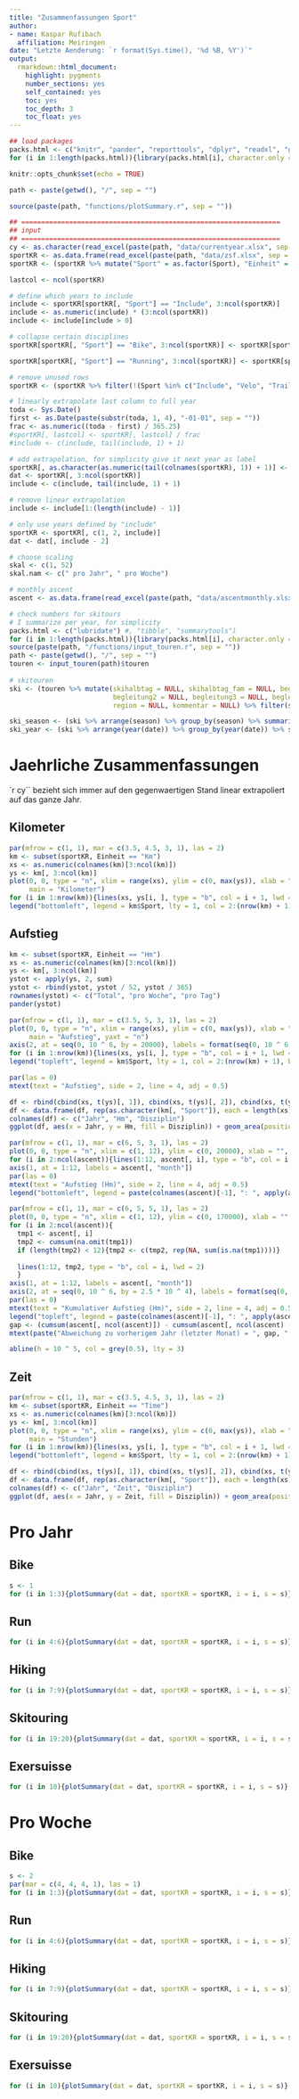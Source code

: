 ```yaml
---
title: "Zusammenfassungen Sport"
author: 
- name: Kaspar Rufibach
  affiliation: Meiringen
date: "Letzte Aenderung: `r format(Sys.time(), '%d %B, %Y')`"
output: 
  rmarkdown::html_document:
    highlight: pygments
    number_sections: yes
    self_contained: yes
    toc: yes
    toc_depth: 3
    toc_float: yes
---
```


```r
## load packages
packs.html <- c("knitr", "pander", "reporttools", "dplyr", "readxl", "ggplot2")
for (i in 1:length(packs.html)){library(packs.html[i], character.only = TRUE)}

knitr::opts_chunk$set(echo = TRUE)

path <- paste(getwd(), "/", sep = "")

source(paste(path, "functions/plotSummary.r", sep = ""))

## =================================================================
## input 
## =================================================================
cy <- as.character(read_excel(paste(path, "data/currentyear.xlsx", sep = "")))
sportKR <- as.data.frame(read_excel(paste(path, "data/zsf.xlsx", sep = ""), col_types = NULL))
sportKR <- (sportKR %>% mutate("Sport" = as.factor(Sport), "Einheit" = as.factor(Einheit)))

lastcol <- ncol(sportKR)

# define which years to include
include <- sportKR[sportKR[, "Sport"] == "Include", 3:ncol(sportKR)]
include <- as.numeric(include) * (3:ncol(sportKR))
include <- include[include > 0] 

# collapse certain disciplines
sportKR[sportKR[, "Sport"] == "Bike", 3:ncol(sportKR)] <- sportKR[sportKR[, "Sport"] == "Bike", 3:ncol(sportKR)] + sportKR[sportKR[, "Sport"] == "Velo", 3:ncol(sportKR)] 

sportKR[sportKR[, "Sport"] == "Running", 3:ncol(sportKR)] <- sportKR[sportKR[, "Sport"] == "Running", 3:ncol(sportKR)] + sportKR[sportKR[, "Sport"] == "Trail Running", 3:ncol(sportKR)] 

# remove unused rows
sportKR <- (sportKR %>% filter(!(Sport %in% c("Include", "Velo", "Trail Running"))))

# linearly extrapolate last column to full year
toda <- Sys.Date()
first <- as.Date(paste(substr(toda, 1, 4), "-01-01", sep = ""))
frac <- as.numeric((toda - first) / 365.25)
#sportKR[, lastcol] <- sportKR[, lastcol] / frac
#include <- c(include, tail(include, 1) + 1)

# add extrapolation, for simplicity give it next year as label
sportKR[, as.character(as.numeric(tail(colnames(sportKR), 1)) + 1)] <- sportKR[, lastcol] / frac
dat <- sportKR[, 3:ncol(sportKR)]
include <- c(include, tail(include, 1) + 1)

# remove linear extrapolation
include <- include[1:(length(include) - 1)]

# only use years defined by "include"
sportKR <- sportKR[, c(1, 2, include)]
dat <- dat[, include - 2]

# choose scaling
skal <- c(1, 52)
skal.nam <- c(" pro Jahr", " pro Woche")

# monthly ascent
ascent <- as.data.frame(read_excel(paste(path, "data/ascentmonthly.xlsx", sep = ""), col_types = NULL))

# check numbers for skitours
# I summarize per year, for simplicity
packs.html <- c("lubridate") #, "tibble", "summarytools")
for (i in 1:length(packs.html)){library(packs.html[i], character.only = TRUE)}
source(paste(path, "/functions/input_touren.r", sep = ""))
path <- paste(getwd(), "/", sep = "")
touren <- input_touren(path)$touren
                  
# skitouren
ski <- (touren %>% mutate(skihalbtag = NULL, skihalbtag_fam = NULL, begleitung1 = NULL, 
                          begleitung2 = NULL, begleitung3 = NULL, begleitung4 = NULL, beg = NULL,
                          region = NULL, kommentar = NULL) %>% filter(sport == "Skitour") %>% arrange(end, time) )

ski_season <- (ski %>% arrange(season) %>% group_by(season) %>% summarise(Hm = sum(hm_diff, na.rm = TRUE)))
ski_year <- (ski %>% arrange(year(date)) %>% group_by(year(date)) %>% summarise(Hm = sum(hm_diff, na.rm = TRUE), n = sum(is.na(unique(date)) == FALSE)))
```

<!-- Numbers labelled `r tail(colnames(dat), 1)` are linearly extrapolated from `r toda` to the full year of `r tail(colnames(dat), 2)[1]`. -->

# Jaehrliche Zusammenfassungen 

::: {.panel-tabset .nav-pills}

`r cy`` bezieht sich immer auf den gegenwaertigen Stand linear extrapoliert auf das ganze Jahr.

## Kilometer

```r
par(mfrow = c(1, 1), mar = c(3.5, 4.5, 3, 1), las = 2)
km <- subset(sportKR, Einheit == "Km")
xs <- as.numeric(colnames(km)[3:ncol(km)])
ys <- km[, 3:ncol(km)]
plot(0, 0, type = "n", xlim = range(xs), ylim = c(0, max(ys)), xlab = "", ylab = "Kilometer", 
     main = "Kilometer")
for (i in 1:nrow(km)){lines(xs, ys[i, ], type = "b", col = i + 1, lwd = 2)}
legend("bottomleft", legend = km$Sport, lty = 1, col = 2:(nrow(km) + 1), bty = "n", lwd = 2)
```

## Aufstieg

```r
km <- subset(sportKR, Einheit == "Hm")
xs <- as.numeric(colnames(km)[3:ncol(km)])
ys <- km[, 3:ncol(km)]
ystot <- apply(ys, 2, sum)
ystot <- rbind(ystot, ystot / 52, ystot / 365)
rownames(ystot) <- c("Total", "pro Woche", "pro Tag")
pander(ystot) 
```

```r
par(mfrow = c(1, 1), mar = c(3.5, 5, 3, 1), las = 2)
plot(0, 0, type = "n", xlim = range(xs), ylim = c(0, max(ys)), xlab = "", ylab = "", 
     main = "Aufstieg", yaxt = "n")
axis(2, at = seq(0, 10 ^ 6, by = 20000), labels = format(seq(0, 10 ^ 6, by = 20000), scientific = FALSE))
for (i in 1:nrow(km)){lines(xs, ys[i, ], type = "b", col = i + 1, lwd = 2)}
legend("topleft", legend = km$Sport, lty = 1, col = 2:(nrow(km) + 1), bty = "n", lwd = 2)

par(las = 0)
mtext(text = "Aufstieg", side = 2, line = 4, adj = 0.5)
```

```r
df <- rbind(cbind(xs, t(ys)[, 1]), cbind(xs, t(ys)[, 2]), cbind(xs, t(ys)[, 3]), cbind(xs, t(ys)[, 4]))
df <- data.frame(df, rep(as.character(km[, "Sport"]), each = length(xs)))
colnames(df) <- c("Jahr", "Hm", "Disziplin")
ggplot(df, aes(x = Jahr, y = Hm, fill = Disziplin)) + geom_area(position = 'stack')
```

```r
par(mfrow = c(1, 1), mar = c(6, 5, 3, 1), las = 2)
plot(0, 0, type = "n", xlim = c(1, 12), ylim = c(0, 20000), xlab = "", ylab = "", main = "Aufstieg", xaxt = "n")
for (i in 2:ncol(ascent)){lines(1:12, ascent[, i], type = "b", col = i, lwd = 2)}
axis(1, at = 1:12, labels = ascent[, "month"])
par(las = 0)
mtext(text = "Aufstieg (Hm)", side = 2, line = 4, adj = 0.5)
legend("bottomleft", legend = paste(colnames(ascent)[-1], ": ", apply(ascent[, -1], 2, sum, na.rm = TRUE), sep = ""), lty = 1, col = 2:ncol(ascent), bty = "n", lwd = 2)
```

```r
par(mfrow = c(1, 1), mar = c(6, 5, 5, 1), las = 2)
plot(0, 0, type = "n", xlim = c(1, 12), ylim = c(0, 170000), xlab = "", ylab = "", main = "Kumulativer Aufstieg", xaxt = "n", yaxt = "n")
for (i in 2:ncol(ascent)){
  tmp1 <- ascent[, i]
  tmp2 <- cumsum(na.omit(tmp1))
  if (length(tmp2) < 12){tmp2 <- c(tmp2, rep(NA, sum(is.na(tmp1))))}
  
  lines(1:12, tmp2, type = "b", col = i, lwd = 2)
  }
axis(1, at = 1:12, labels = ascent[, "month"])
axis(2, at = seq(0, 10 ^ 6, by = 2.5 * 10 ^ 4), labels = format(seq(0, 10 ^ 6, by = 2.5 * 10 ^ 4), scientific = FALSE))
par(las = 0)
mtext(text = "Kumulativer Aufstieg (Hm)", side = 2, line = 4, adj = 0.5)
legend("topleft", legend = paste(colnames(ascent)[-1], ": ", apply(ascent[, -1], 2, sum, na.rm = TRUE), sep = ""), lty = 1, col = 2:ncol(ascent), bty = "n", lwd = 2)
gap <- (cumsum(ascent[, ncol(ascent)]) - cumsum(ascent[, ncol(ascent) - 1]))[tail(which(is.na(ascent[, ncol(ascent)]) == FALSE), 1)]
mtext(paste("Abweichung zu vorherigem Jahr (letzter Monat) = ", gap, " Hm", sep = ""), side = 3, line = 0.5)

abline(h = 10 ^ 5, col = grey(0.5), lty = 3)
```


## Zeit

```r
par(mfrow = c(1, 1), mar = c(3.5, 4.5, 3, 1), las = 2)
km <- subset(sportKR, Einheit == "Time")
xs <- as.numeric(colnames(km)[3:ncol(km)])
ys <- km[, 3:ncol(km)]
plot(0, 0, type = "n", xlim = range(xs), ylim = c(0, max(ys)), xlab = "", ylab = "Stunden", 
     main = "Stunden")
for (i in 1:nrow(km)){lines(xs, ys[i, ], type = "b", col = i + 1, lwd = 2)}
legend("bottomleft", legend = km$Sport, lty = 1, col = 2:(nrow(km) + 1), bty = "n", lwd = 2)
```

```r
df <- rbind(cbind(xs, t(ys)[, 1]), cbind(xs, t(ys)[, 2]), cbind(xs, t(ys)[, 3]))
df <- data.frame(df, rep(as.character(km[, "Sport"]), each = length(xs)))
colnames(df) <- c("Jahr", "Zeit", "Disziplin")
ggplot(df, aes(x = Jahr, y = Zeit, fill = Disziplin)) + geom_area(position = 'stack')
```
:::

# Pro Jahr

::: {.panel-tabset .nav-pills}

## Bike

```r
s <- 1
for (i in 1:3){plotSummary(dat = dat, sportKR = sportKR, i = i, s = s)}
```

## Run

```r
for (i in 4:6){plotSummary(dat = dat, sportKR = sportKR, i = i, s = s)}
```

## Hiking

```r
for (i in 7:9){plotSummary(dat = dat, sportKR = sportKR, i = i, s = s)}
```

## Skitouring

```r
for (i in 19:20){plotSummary(dat = dat, sportKR = sportKR, i = i, s = s)}
```

## Exersuisse

```r
for (i in 10){plotSummary(dat = dat, sportKR = sportKR, i = i, s = s)}
```

:::

# Pro Woche

::: {.panel-tabset .nav-pills}

## Bike

```r
s <- 2
par(mar = c(4, 4, 4, 1), las = 1)
for (i in 1:3){plotSummary(dat = dat, sportKR = sportKR, i = i, s = s)}
```

## Run

```r
for (i in 4:6){plotSummary(dat = dat, sportKR = sportKR, i = i, s = s)}
```

## Hiking

```r
for (i in 7:9){plotSummary(dat = dat, sportKR = sportKR, i = i, s = s)}
```
## Skitouring

```r
for (i in 19:20){plotSummary(dat = dat, sportKR = sportKR, i = i, s = s)}
```

## Exersuisse

```r
for (i in 10){plotSummary(dat = dat, sportKR = sportKR, i = i, s = s)}
```

:::